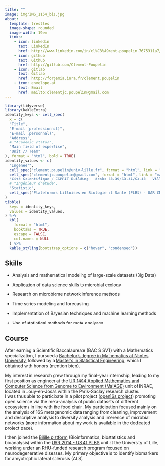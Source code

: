 ```yaml
---
title: ""
image: img/IMG_1154_bis.jpg
about:
  template: trestles
  image-shape: rounded
  image-width: 19em
  links:
    - icon: linkedin
      text: LinkedIn
      href: http://www.linkedin.com/in/cl%C3%A9ment-poupelin-7675311a7/
    - icon: github
      text: Github
      href: http://github.com/Clement-Poupelin
    - icon: gitlab
      text: Gitlab
      href: http://forgemia.inra.fr/clement.poupelin
    - icon: envelope-at
      text: Email
      href: mailto:clementjc.poupelin@gmail.com
---
```


<!-- My name is Clément, and I am an engineer in public research. I specialize in statistics in all its forms, from data analysis to advanced modeling. Currently, my work focuses primarily on research topics in the field of healthcare, where I apply statistical methodologies to support scientific discoveries and public health initiatives. -->



```r
library(tidyverse)
library(kableExtra)
identity_keys <- cell_spec(
  x = c(
  "Title", 
  "E-mail (professionnal)", 
  "E-mail (personnal)", 
  "Address", 
  # "Academic status", 
  "Main field of expertise",
  "Unit // Team"
), format = "html", bold = TRUE)
identity_values <- c(
  "Ingeneer", 
  cell_spec("clement.poupelin@univ-lille.fr", format = "html", link = "mailto:clement.poupelin@univ-lille.fr"), 
  cell_spec("clementjc.poupelin@gmail.com", format = "html", link = "mailto:clementjc.poupelin@gmail.com"), 
  "Cité Scientifique / ESPRIT Building - desks S3.39/S3.41/S3.43 - Villeneuve d'Ascq, France<br>Campus Santé / Plateformes-Cancer Building - Lille, France<br>Campus Pasteur Lille / Calmette Building 4th floor - Lille, France", 
  # "Ingénieur d'étude", 
  "Statistic",
  cell_spec("Plateformes Lilloises en Biologie et Santé (PLBS) - UAR CNRS 2014 - US Inserm 41 // Plateforme Bilille Bioinformatique et Biostatistique de Lille", format = "html", link = "https://bilille.univ-lille.fr/")
)
tibble(
  keys = identity_keys, 
  values = identity_values, 
) %>% 
  kbl(
    format = "html", 
    booktabs = TRUE, 
    escape = FALSE, 
    col.names = NULL
  ) %>% 
  kable_styling(bootstrap_options = c("hover", "condensed"))
```


## Skills

- Analysis and mathematical modeling of large-scale datasets (Big Data)

- Application of data science skills to microbial ecology

- Research on microbiome network inference methods

- Time series modeling and forecasting

- Implementation of Bayesian techniques and machine learning methods

- Use of statistical methods for meta-analyses


## Course

After earning a Scientific Baccalaureate (BAC S SVT) with a Mathematics specialization, I pursued a [Bachelor's degree in Mathematics at Nantes University](https://sciences-techniques.univ-nantes.fr/formations/licences-generales/licence-de-mathematiques), followed by a [Master's in Statistical Engineering](https://www.math.sciences.univ-nantes.fr/master-IS), which I obtained with honors (mention bien). 

My interest in research grew through my final-year internship, leading to my first position as engineer at the [UR 1404 Applied Mathematics and Computer Science from Genome to Environment (MaIAGE)](https://maiage.inrae.fr/) unit of INRAE, located in Jouy-en-Josas within the Paris-Saclay research cluster. \
I was thus able to participate in a pilot project ([open16s project](https://maiage.inrae.fr/node/2887)) promoting open science via the meta-analysis of public datasets of different ecosystems in line with the food chain. My participation focused mainly on the analysis of 16S metagenomic data ranging from cleaning, improvement and descriptive analysis to diversity analysis and inference of microbial networks (more information about my work is available in the dedicated [project page](/Open16S.qmd)).

I then joined the [Bilille platform](https://bilille.univ-lille.fr/) (Bioinformatics, biostatistics and bioanalysis) within the [UAR 2014 - US 41 PLBS](https://ums-plbs.univ-lille.fr/) unit at the University of Lille, working under an RHU-funded research program focused on neurodegenerative diseases. My primary objective is to identify biomarkers for amyotrophic lateral sclerosis (ALS).